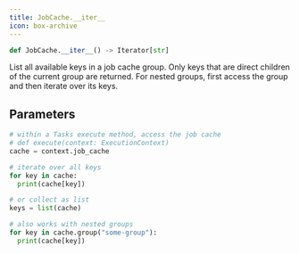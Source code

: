 ```yaml
---
title: JobCache.__iter__
icon: box-archive
---
```


```python
def JobCache.__iter__() -> Iterator[str]
```

List all available keys in a job cache group. Only keys that are direct children of the current group are returned.
For nested groups, first access the group and then iterate over its keys.

## Parameters

<RequestExample>

```python Python
# within a Tasks execute method, access the job cache
# def execute(context: ExecutionContext)
cache = context.job_cache

# iterate over all keys
for key in cache:
  print(cache[key])

# or collect as list
keys = list(cache)

# also works with nested groups
for key in cache.group("some-group"):
  print(cache[key])
```

</RequestExample>
